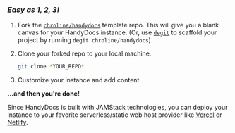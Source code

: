 ### _Easy as 1, 2, 3!_

1. Fork the [`chroline/handydocs`](https://github.com/chroline/handydocs) template repo. This will give you a blank
   canvas for your HandyDocs instance. (Or, use [`degit`](https://github.com/Rich-Harris/degit) to scaffold your project
   by running `degit chroline/handydocs`)
2. Clone your forked repo to your local machine.

   ```bash
   git clone *YOUR_REPO*
   ```

3. Customize your instance and add content.

**...and then you're done!**

Since HandyDocs is built with JAMStack technologies, you can deploy your instance to your favorite serverless/static web
host provider like [Vercel](https://vercel.com/solutions/nextjs) or [Netlify](https://www.netlify.com/with/nextjs/).
